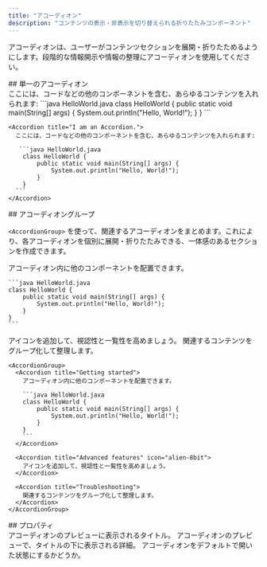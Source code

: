 ```yaml
---
title: "アコーディオン"
description: "コンテンツの表示・非表示を切り替えられる折りたたみコンポーネント"
---
```



アコーディオンは、ユーザーがコンテンツセクションを展開・折りたためるようにします。段階的な情報開示や情報の整理にアコーディオンを使用してください。


<div id="single-accordion">
  ## 単一のアコーディオン
</div>

<Accordion title="I am an Accordion.">
  ここには、コードなどの他のコンポーネントを含む、あらゆるコンテンツを入れられます:
   ```java HelloWorld.java
    class HelloWorld {
        public static void main(String[] args) {
            System.out.println("Hello, World!");
        }
    }
    ```
</Accordion>

````mdx Accordion example
<Accordion title="I am an Accordion.">
  ここには、コードなどの他のコンポーネントを含む、あらゆるコンテンツを入れられます:

   ```java HelloWorld.java
    class HelloWorld {
        public static void main(String[] args) {
            System.out.println("Hello, World!");
        }
    }
  ```
</Accordion>
````

<div id="accordion-groups">
  ## アコーディオングループ
</div>

`<AccordionGroup>` を使って、関連するアコーディオンをまとめます。これにより、各アコーディオンを個別に展開・折りたたみできる、一体感のあるセクションを作成できます。

<AccordionGroup>
  <Accordion title="Getting started">
    アコーディオン内に他のコンポーネントを配置できます。

    ```java HelloWorld.java
    class HelloWorld {
        public static void main(String[] args) {
            System.out.println("Hello, World!");
        }
    }
    ```
  </Accordion>

  <Accordion title="Advanced features" icon="bot">
    アイコンを追加して、視認性と一覧性を高めましょう。
  </Accordion>
  
  <Accordion title="Troubleshooting">
    関連するコンテンツをグループ化して整理します。
  </Accordion>
</AccordionGroup>

````mdx Accordion Group Example
<AccordionGroup>
  <Accordion title="Getting started">
    アコーディオン内に他のコンポーネントを配置できます。

    ```java HelloWorld.java
    class HelloWorld {
        public static void main(String[] args) {
            System.out.println("Hello, World!");
        }
    }
    ```
  </Accordion>

  <Accordion title="Advanced features" icon="alien-8bit">
    アイコンを追加して、視認性と一覧性を高めましょう。
  </Accordion>

  <Accordion title="Troubleshooting">
    関連するコンテンツをグループ化して整理します。
  </Accordion>
</AccordionGroup>
````

<div id="properties">
  ## プロパティ
</div>

<ResponseField name="title" type="string" required>
  アコーディオンのプレビューに表示されるタイトル。
</ResponseField>

<ResponseField name="description" type="string">
  アコーディオンのプレビューで、タイトルの下に表示される詳細。
</ResponseField>

<ResponseField name="defaultOpen" type="boolean" default="false">
  アコーディオンをデフォルトで開いた状態にするかどうか。
</ResponseField>

<IconsOptional />